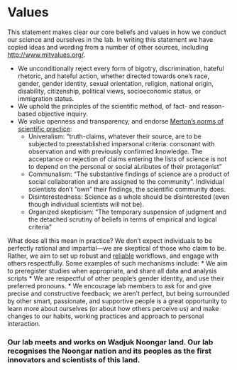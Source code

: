 # Values {#values}

This statement makes clear our core beliefs and values in how we conduct our science and ourselves in the lab. In writing this statement we have copied ideas and wording from a number of other sources, including [http://www.mitvalues.org/](http://www.mitvalues.org/).

* We unconditionally reject every form of bigotry, discrimination, hateful rhetoric, and hateful action, whether directed towards one's race, gender, gender identity, sexual orientation, religion, national origin, disability, citizenship, political views, socioeconomic status, or immigration status.
* We uphold the principles of the scientific method, of fact- and reason-based objective inquiry. 
* We value openness and transparency, and endorse [Merton's norms of scientific practice](https://en.wikipedia.org/wiki/Mertonian_norms):
    * Univeralism: "truth-claims, whatever their source, are to be subjected to preestablished impersonal criteria: consonant with observation and with previously confirmed knowledge. The acceptance or rejection of claims entering the lists of science is not to depend on the personal or social aLributes of their protagonist"
    * Communalism: "The substantive findings of science are a product of social collaboration and are assigned to the community". Individual scientists don't "own" their findings, the scientific community does.
    * Disinterestedness: Science as a whole should be disinterested (even though individual scientists will not be).
    * Organized skepticism: "The temporary suspension of judgment and the detached scrutiny of beliefs in terms of empirical and logical criteria"


What does all this mean in practice? We don't expect individuals to be perfectly rational and impartial---we are skeptical of those who claim to be. Rather, we aim to set up robust and [reliable](https://psyarxiv.com/gxcy5/) workflows, and engage with others respectfully. Some examples of such mechanisms include:
* We aim to preregister studies when appropriate, and share all data and analysis scripts
* We are respectful of other people's gender identity, and use their preferred pronouns.
* We encourage lab members to ask for and give precise and constructive feedback; we aren't perfect, but being surrounded by other smart, passionate, and supportive people is a great opportunity to learn more about ourselves (or about how others perceive us) and make changes to our habits, working practices and approach to personal interaction.

<!-- UWA has formed a working party on "free speech", and if that leads to some formal policy or statement, we will make clear how this relates to our lab values -->
### Our lab meets and works on Wadjuk Noongar land. Our lab recognises the Noongar nation and its peoples as the first innovators and scientists of this land.
